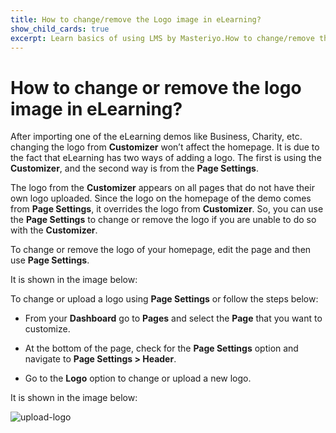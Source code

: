 ---
title: How to change/remove the Logo image in eLearning?
show_child_cards: true
excerpt: Learn basics of using LMS by Masteriyo.How to change/remove the Logo image in eLearning.
---

# How to change or remove the logo image in eLearning?

After importing one of the eLearning demos like Business, Charity, etc. changing the logo from **Customizer** won’t affect the homepage. It is due to the fact that eLearning has two ways of adding a logo. The first is using the **Customizer**, and the second way is from the **Page Settings**.

The logo from the **Customizer** appears on all pages that do not have their own logo uploaded. Since the logo on the homepage of the demo comes from **Page Settings**, it overrides the logo from **Customizer**. So, you can use the **Page Settings** to change or remove the logo if you are unable to do so with the **Customizer**.

To change or remove the logo of your homepage, edit the page and then use **Page Settings**.

It is shown in the image below:


To change or upload a logo using **Page Settings** or follow the steps below:

- From your **Dashboard** go to **Pages** and select the **Page** that you want to customize.

- At the bottom of the page, check for the **Page Settings** option and navigate to **Page Settings > Header**.

- Go to the **Logo** option to change or upload a new logo.

It is shown in the image below:

![upload-logo](https://user-images.githubusercontent.com/109593521/183625256-1574c85e-06f1-4090-a179-4488861bd2e9.png)


